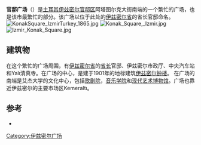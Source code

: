 '''官邸广场'''（{{lang-tr|Konak Meydanı}}）是[[土耳其|土耳其]][[伊兹密尔|伊兹密尔]][[官邸区|官邸区]]阿塔图尔克大街南端的一个繁忙的广场，也是该市最繁忙的部分。该广场以位于此处的[[伊兹密尔省|伊兹密尔省]]的省长官邸命名。
[[File:KonakSquare_IzmirTurkey_1865.jpg|thumb]]
[[File:Konak_Square,_Izmir.jpg|thumb]]
[[File:Izmir_Konak_Square.jpg|thumb]]

==建筑物==
在这个繁忙的广场周围，有[[伊兹密尔省|伊兹密尔省]]的[[省长|省长]]官邸、伊兹密尔市政厅、中央汽车站和Yalı清真寺。在广场的中心，是建于1901年的地标建筑[[伊兹密尔钟楼|伊兹密尔钟楼]]。 在广场的南端是艾杰大学的文化中心，包括[[歌剧院|歌剧院]]，[[音乐学院|音乐学院]]和[[现代艺术|现代艺术]][[博物馆|博物馆]]。广场也靠近伊兹密尔的主要市场区Kemeraltı。

==参考==
* {{cite web | url = http://www.edgehill.ac.uk/gber/pdf/vol4/issue2/Article3.pdf | title = Evaluation of Squares in Non-Western Countries: The Case Study of Konak Square, İzmir, Turkey | author = Rengin Zengel, Yasemin Sayar Dokuz Eylül University | publisher = Edge Hill University | date =  | accessdate = 2017-02-05 | archive-date = 2012-02-14 | archive-url = https://web.archive.org/web/20120214005107/http://www.edgehill.ac.uk/gber/pdf/vol4/issue2/Article3.pdf | dead-url = no }}
{{coord|38|25|05|N|27|07|40|E|region:TR_source:kolossus-eswiki|display=title}}

[[Category:伊兹密尔广场|Category:伊兹密尔广场]]
